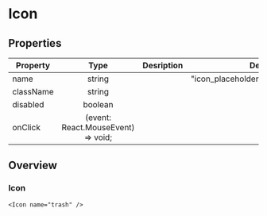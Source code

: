 <!-- Tooltip.stories.mdx -->



<Meta title="components/atoms/Icon/Icon" />

# Icon

## Properties

| Property  |                Type                | Desription |                Default |
| --------- | :--------------------------------: | ---------: | ---------------------: |
| name      |               string               |            | "icon_placeholder.svg" |
| className |               string               |            |                        |
| disabled  |              boolean               |            |                        |
| onClick   | (event: React.MouseEvent) => void; |            |                        |

## Overview

### Icon

<StoryMdxWrapper>
    <Icon name="trash" />
</StoryMdxWrapper>

`<Icon name="trash" />`
